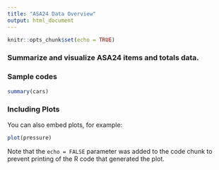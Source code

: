 ```yaml
---
title: "ASA24 Data Overview"
output: html_document
---
```


```r
knitr::opts_chunk$set(echo = TRUE)
```

### Summarize and visualize ASA24 items and totals data.

### Sample codes
```r
summary(cars)
```

### Including Plots

You can also embed plots, for example:

```r
plot(pressure)
```

Note that the `echo = FALSE` parameter was added to the code chunk to prevent printing of the R code that generated the plot.
